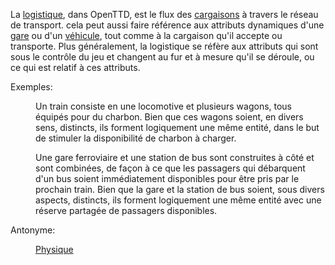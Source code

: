 La [[fr/Archive/Unmapped/Logistique|logistique]], dans OpenTTD, est le flux des [[fr/Manual/Cargaison|cargaisons]] à travers le réseau de transport. cela peut aussi faire référence aux attributs dynamiques d'une [[fr/Manual/Gares|gare]] ou d'un [[fr/Manual/Véhicules|véhicule]], tout comme à la cargaison qu'il accepte ou transporte. Plus généralement, la logistique se réfère aux attributs qui sont sous le contrôle du jeu et changent au fur et à mesure qu'il se déroule, ou ce qui est relatif à ces attributs.

Exemples: 

: Un train consiste en une locomotive et plusieurs wagons, tous équipés pour du charbon. Bien que ces wagons soient, en divers sens, distincts, ils forment logiquement une même entité, dans le but de stimuler la disponibilité de charbon à charger.

: Une gare ferroviaire et une station de bus sont construites à côté et sont combinées, de façon à ce que les passagers qui débarquent d'un bus soient immédiatement disponibles pour être pris par le prochain train. Bien que la gare et la station de bus soient, sous divers aspects, distincts, ils forment logiquement une même entité avec une réserve partagée de passagers disponibles.

Antonyme: 

: [[fr/Physique|Physique]]